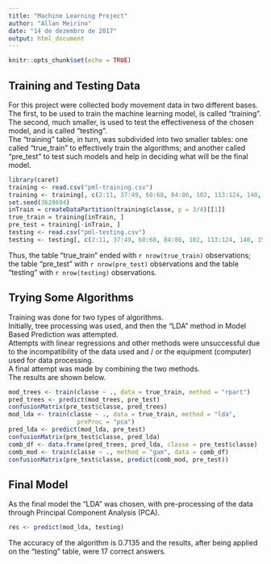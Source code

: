 ---
title: "Machine Learning Project"
author: "Allan Meirino"
date: "14 de dezembro de 2017"
output: html_document
---

```{r setup, include=FALSE}
knitr::opts_chunk$set(echo = TRUE)
```


## Training and Testing Data

For this project were collected body movement data in two different bases. The first, to be used to train the machine learning model, is called "training". The second, much smaller, is used to test the effectiveness of the chosen model, and is called "testing".  
The "training" table, in turn, was subdivided into two smaller tables: one called "true_train" to effectively train the algorithms; and another called "pre_test" to test such models and help in deciding what will be the final model.

```{r}
library(caret)
training <- read.csv("pml-training.csv")
training <- training[, c(2:11, 37:49, 60:68, 84:86, 102, 113:124, 140, 151:160)]
set.seed(3628694)
inTrain = createDataPartition(training$classe, p = 3/4)[[1]]
true_train = training[inTrain, ]
pre_test = training[-inTrain, ]
testing <- read.csv("pml-testing.csv")
testing <- testing[, c(2:11, 37:49, 60:68, 84:86, 102, 113:124, 140, 151:160)]
```

Thus, the table "true_train" ended with `r nrow(true_train)` observations; the table "pre_test" with `r nrow(pre_test)` observations and the table "testing" with `r nrow(testing)` observations.


## Trying Some Algorithms

Training was done for two types of algorithms.  
Initially, tree processing was used, and then the "LDA" method in Model Based Prediction was attempted.  
Attempts with linear regressions and other methods were unsuccessful due to the incompatibility of the data used and / or the equipment (computer) used for data processing.  
A final attempt was made by combining the two methods.  
The results are shown below.

```{r}
mod_trees <- train(classe ~ ., data = true_train, method = "rpart")
pred_trees <- predict(mod_trees, pre_test)
confusionMatrix(pre_test$classe, pred_trees)
mod_lda <- train(classe ~ ., data = true_train, method = "lda",
                   preProc = "pca")
pred_lda <- predict(mod_lda, pre_test)
confusionMatrix(pre_test$classe, pred_lda)
comb_df <- data.frame(pred_trees, pred_lda, classe = pre_test$classe)
comb_mod <- train(classe ~ ., method = "gam", data = comb_df)
confusionMatrix(pre_test$classe, predict(comb_mod, pre_test))
```


## Final Model

As the final model the "LDA" was chosen, with pre-processing of the data through Principal Component Analysis (PCA).

```{r}
res <- predict(mod_lda, testing)
```

The accuracy of the algorithm is 0.7135 and the results, after being applied on the "testing" table, were 17 correct answers.